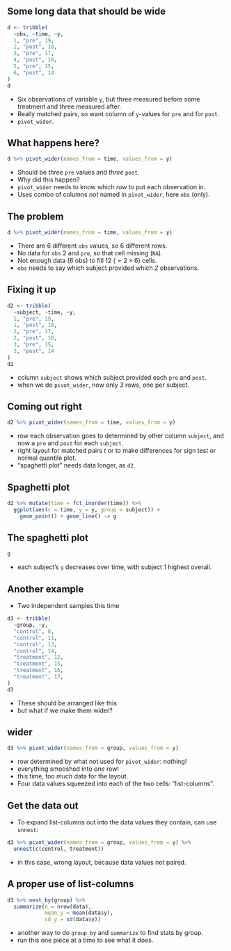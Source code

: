 ## Some long data that should be wide

```r
d <- tribble(
  ~obs, ~time, ~y,
  1, "pre", 19,
  2, "post", 18,
  3, "pre", 17,
  4, "post", 16,
  5, "pre", 15,
  6, "post", 14
)
d
```

- Six observations of variable `y`, but three measured before some treatment and three measured after. 
- Really matched pairs, so want column of `y`-values for `pre` and for `post`.
- `pivot_wider`.

## What happens here?

```r
d %>% pivot_wider(names_from = time, values_from = y)
```

- Should be *three* `pre` values and *three* `post`. 
- Why did this happen?
- `pivot_wider` needs to know which *row* to put each observation in.
- Uses combo of columns *not* named in `pivot_wider`, here `obs` (only).

## The problem

```r
d %>% pivot_wider(names_from = time, values_from = y)
```

- There are 6 different `obs` values, so 6 different rows.
- No data for `obs` 2 and `pre`, so that cell missing (`NA`).
- Not enough data (6 obs) to fill 12 ($= 2 \times 6$) cells.
- `obs` needs to say which subject provided which *2* observations.

## Fixing it up

```r
d2 <- tribble(
  ~subject, ~time, ~y,
  1, "pre", 19,
  1, "post", 18,
  2, "pre", 17,
  2, "post", 16,
  3, "pre", 15,
  3, "post", 14
)
d2
```

- column `subject` shows which subject provided each `pre` and `post`. 
- when we do `pivot_wider`, now only *3* rows, one per subject.

## Coming out right

```r
d2 %>% pivot_wider(names_from = time, values_from = y)
```

- row each observation goes to determined by other column `subject`, and now a `pre` and `post` for each `subject`.
- right layout for matched pairs $t$ or to make differences for sign test or normal quantile plot.
- "spaghetti plot" needs data longer, as `d2`.

## Spaghetti plot

```r
d2 %>% mutate(time = fct_inorder(time)) %>% 
  ggplot(aes(x = time, y = y, group = subject)) +
    geom_point() + geom_line() -> g
```

## The spaghetti plot

```r
g
```

- each subject's `y` decreases over time, with subject 1 highest overall.

## Another example

- Two independent samples this time

```r
d3 <- tribble(
  ~group, ~y,
  "control", 8,
  "control", 11,
  "control", 13,
  "control", 14,
  "treatment", 12,
  "treatment", 15,
  "treatment", 16,
  "treatment", 17,
)
d3
```
- These should be arranged like this
- but what if we make them wider?

## wider

```r
d3 %>% pivot_wider(names_from = group, values_from = y)
```

- row determined by what not used for `pivot_wider`: nothing!
- everything smooshed into *one* row!
- this time, too *much* data for the layout.
- Four data values squeezed into each of the two cells: "list-columns".

## Get the data out

- To expand list-columns out into the data values they contain, can use `unnest`:

```r
d3 %>% pivot_wider(names_from = group, values_from = y) %>% 
  unnest(c(control, treatment))
```
- in this case, wrong layout, because data values not paired.

## A proper use of list-columns

```r
d3 %>% nest_by(group) %>% 
  summarize(n = nrow(data), 
            mean_y = mean(data$y), 
            sd_y = sd(data$y))
```

- another way to do `group_by` and `summarize` to find stats by group.
- run this one piece at a time to see what it does.
